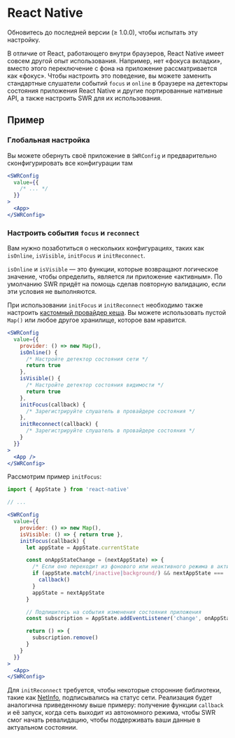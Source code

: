
# React Native

<Callout>
  Обновитесь до последней версии (≥ 1.0.0), чтобы испытать эту настройку.
</Callout>

В отличие от React, работающего внутри браузеров, React Native имеет совсем другой опыт использования.
Например, нет «фокуса вкладки», вместо этого переключение с фона на приложение рассматривается как «фокус».
Чтобы настроить это поведение, вы можете заменить стандартные слушатели событий `focus` и `online`
в браузере на детекторы состояния приложения React Native и другие портированные нативные API,
а также настроить SWR для их использования.

## Пример

### Глобальная настройка

Вы можете обернуть своё приложение в `SWRConfig` и предварительно сконфигурировать все конфигурации там

```jsx
<SWRConfig
  value={{
    /* ... */
  }}
>
  <App>
</SWRConfig>
```

### Настроить события `focus` и `reconnect`

Вам нужно позаботиться о нескольких конфигурациях, таких как `isOnline`, `isVisible`, `initFocus` и `initReconnect`.

`isOnline` и `isVisible` — это функции, которые возвращают логическое значение, чтобы определить,
является ли приложение «активным». По умолчанию SWR придёт на помощь сделав повторную валидацию,
если эти условия не выполняются.

При использовании `initFocus` и `initReconnect` необходимо также настроить [кастомный провайдер кеша](/docs/advanced/cache).
Вы можете использовать пустой `Map()` или любое другое хранилище, которое вам нравится.

```jsx
<SWRConfig
  value={{
    provider: () => new Map(),
    isOnline() {
      /* Настройте детектор состояния сети */
      return true
    },
    isVisible() {
      /* Настройте детектор состояния видимости */
      return true
    },
    initFocus(callback) {
      /* Зарегистрируйте слушатель в провайдере состояния */
    },
    initReconnect(callback) {
      /* Зарегистрируйте слушатель в провайдере состояния */
    }
  }}
>
  <App />
</SWRConfig>
```

Рассмотрим пример `initFocus`:

```jsx
import { AppState } from 'react-native'

// ...

<SWRConfig
  value={{
    provider: () => new Map(),
    isVisible: () => { return true },
    initFocus(callback) {
      let appState = AppState.currentState

      const onAppStateChange = (nextAppState) => {
        /* Если оно переходит из фонового или неактивного режима в активный */
        if (appState.match(/inactive|background/) && nextAppState === 'active') {
          callback()
        }
        appState = nextAppState
      }

      // Подпишитесь на события изменения состояния приложения
      const subscription = AppState.addEventListener('change', onAppStateChange)

      return () => {
        subscription.remove()
      }
    }
  }}
>
  <App>
</SWRConfig>
```

Для `initReconnect` требуется, чтобы некоторые сторонние библиотеки, такие как
[NetInfo](https://github.com/react-native-netinfo/react-native-netinfo), подписывались на статус сети.
Реализация будет аналогична приведенному выше примеру: получение функции `callback` и её запуск,
когда сеть выходит из автономного режима, чтобы SWR смог начать ревалидацию, чтобы поддерживать
ваши данные в актуальном состоянии.
